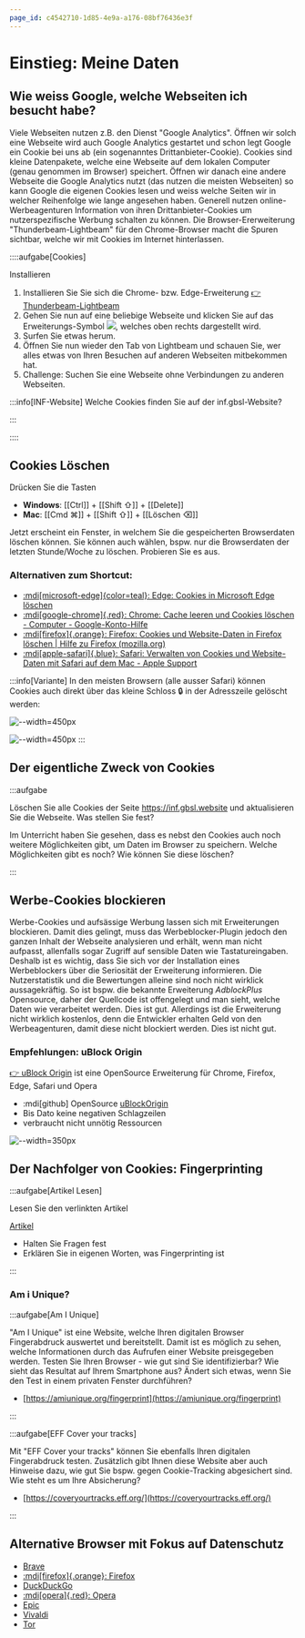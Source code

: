```yaml
---
page_id: c4542710-1d85-4e9a-a176-08bf76436e3f
---
```


# Einstieg: Meine Daten

## Wie weiss Google, welche Webseiten ich besucht habe?

Viele Webseiten nutzen z.B. den Dienst "Google Analytics". Öffnen wir solch eine Webseite wird auch Google Analytics gestartet und schon legt Google ein Cookie bei uns ab (ein sogenanntes Drittanbieter-Cookie). Cookies sind kleine Datenpakete, welche eine Webseite auf dem lokalen Computer (genau genommen im Browser) speichert. Öffnen wir danach eine andere Webseite die Google Analytics nutzt (das nutzen die meisten Webseiten) so kann Google die eigenen Cookies lesen und weiss welche Seiten wir in welcher Reihenfolge wie lange angesehen haben. Generell nutzen online-Werbeagenturen Information von ihren Drittanbieter-Cookies um nutzerspezifische Werbung schalten zu können. Die Browser-Ererweiterung "Thunderbeam-Lightbeam" für den Chrome-Browser macht die Spuren sichtbar, welche wir mit Cookies im Internet hinterlassen. 

::::aufgabe[Cookies]
<Answer type="state" id="166823e8-7dc9-4949-b6e4-563d1584e22f" />

Installieren 

1. Installieren Sie Sie sich die Chrome- bzw. Edge-Erweiterung [👉 Thunderbeam-Lightbeam](https://chrome.google.com/webstore/detail/thunderbeam-lightbeam-for/hjkajeglckopdkbggdiajobpilgccgnj)
2. Gehen Sie nun auf eine beliebige Webseite und klicken Sie auf das Erweiterungs-Symbol ![](https://lh3.googleusercontent.com/bIuKg7YKbGflQ7CH8dgXMs5KHWfN7r5MIuJRfZeVDzjqZEHdU4MhGt3dC2wr4BZcpk4jAavkVYtW854UkHzEInib=w128-h128-e365-rj-sc0x00ffffff), welches oben rechts dargestellt wird.
3. Surfen Sie etwas herum.
4. Öffnen Sie nun wieder den Tab von Lightbeam und schauen Sie, wer alles etwas von Ihren Besuchen auf anderen Webseiten mitbekommen hat.
5. Challenge: Suchen Sie eine Webseite ohne Verbindungen zu anderen Webseiten.

<Answer type="text" id="49ec2cb9-10ee-490e-ab24-39c74c1dc2ea" />


:::info[INF-Website]
Welche Cookies finden Sie auf der inf.gbsl-Website?

<Answer type="text" id="ce1e8abf-4726-4c9c-98e8-9a295d87fe76" />
:::

::::


## Cookies Löschen

Drücken Sie die Tasten
- __Windows__: [[Ctrl]] + [[Shift ⇧]] + [[Delete]]
- __Mac__: [[Cmd ⌘]] + [[Shift ⇧]] + [[Löschen ⌫]]

Jetzt erscheint ein Fenster, in welchem Sie die gespeicherten Browserdaten löschen können. Sie können auch wählen, bspw. nur die Browserdaten der letzten Stunde/Woche zu löschen. Probieren Sie es aus.

### Alternativen zum Shortcut:

- [:mdi[microsoft-edge]{color=teal}: Edge: Cookies in Microsoft Edge löschen](https://support.microsoft.com/de-de/microsoft-edge/cookies-in-microsoft-edge-l%C3%B6schen-63947406-40ac-c3b8-57b9-2a946a29ae09)
- [:mdi[google-chrome]{.red}: Chrome: Cache leeren und Cookies löschen - Computer - Google-Konto-Hilfe](https://support.google.com/accounts/answer/32050?co=GENIE.Platform%3DDesktop&hl=de)
- [:mdi[firefox]{.orange}: Firefox: Cookies und Website-Daten in Firefox löschen | Hilfe zu Firefox (mozilla.org)](https://support.mozilla.org/de/kb/cookies-und-website-daten-in-firefox-loschen)
- [:mdi[apple-safari]{.blue}: Safari: Verwalten von Cookies und Website-Daten mit Safari auf dem Mac - Apple Support](https://support.apple.com/de-ch/guide/safari/sfri11471/mac)


:::info[Variante]
In den meisten Browsern (alle ausser Safari) können Cookies auch direkt über das kleine Schloss 🔒 in der Adresszeile gelöscht werden:

![--width=450px](./images/delete_cookies_1.png)

![--width=450px](./images/delete_cookies_2.png)
:::


## Der eigentliche Zweck von Cookies

:::aufgabe
<Answer type="state" id="f8a5145d-08b4-4a63-aa19-3635da2e3e00" />

Löschen Sie alle Cookies der Seite https://inf.gbsl.website und aktualisieren Sie die Webseite. Was stellen Sie fest?

<Answer type="text" id="355d500a-dfed-43a9-8f32-6f11fc37bdf9" />

Im Unterricht haben Sie gesehen, dass es nebst den Cookies auch noch weitere Möglichkeiten gibt, um Daten im Browser zu speichern. Welche Möglichkeiten gibt es noch? Wie können Sie diese löschen?

<Answer type="text" id="b161f488-cce4-4f77-9a35-eb63e672428f" />

:::

## Werbe-Cookies blockieren

Werbe-Cookies und aufsässige Werbung lassen sich mit Erweiterungen blockieren. Damit dies gelingt, muss das Werbeblocker-Plugin jedoch den ganzen Inhalt der Webseite analysieren und erhält, wenn man nicht aufpasst, allenfalls sogar Zugriff auf sensible Daten wie Tastatureingaben. Deshalb ist es wichtig, dass Sie sich vor der Installation eines Werbeblockers über die Seriosität der Erweiterung informieren. Die Nutzerstatistik und die Bewertungen alleine sind noch nicht wirklick aussagekräftig. So ist bspw. die bekannte Erweiterung *AdblockPlus* Opensource, daher der Quellcode ist offengelegt und man sieht, welche Daten wie verarbeitet werden. Dies ist gut. Allerdings ist die Erweiterung nicht wirklich kostenlos, denn die Entwickler erhalten Geld von den Werbeagenturen, damit diese nicht blockiert werden. Dies ist nicht gut.

### Empfehlungen: uBlock Origin

[👉 uBlock Origin](https://ublockorigin.com/) ist eine OpenSource Erweiterung für Chrome, Firefox, Edge, Safari und Opera

- :mdi[github] OpenSource [uBlockOrigin](https://github.com/gorhill/uBlock)
- Bis Dato keine negativen Schlagzeilen
- verbraucht nicht unnötig Ressourcen

![--width=350px](./images/ublockorigin.png)




## Der Nachfolger von Cookies: Fingerprinting

:::aufgabe[Artikel Lesen]
<Answer type="state" id="37f10195-58b0-4bb7-a98c-fd562ed60ea5" />

Lesen Sie den verlinkten Artikel

[Artikel](https://traffective.com/2020/09/01/browser-fingerprinting/)

- Halten Sie Fragen fest
- Erklären Sie in eigenen Worten, was Fingerprinting ist


<Answer type="text" id="dfd05310-10e3-4b5d-bdeb-cd5b72978417" />

:::

### Am i Unique?

:::aufgabe[Am I Unique]
<Answer type="state" id="7b0b0752-5952-47e0-b878-d48b3f1530bf" />

"Am I Unique" ist eine Website, welche Ihren digitalen Browser Fingerabdruck auswertet und bereitstellt. Damit ist es möglich zu sehen, welche Informationen durch das Aufrufen einer Website preisgegeben werden. Testen Sie Ihren Browser - wie gut sind Sie identifizierbar? Wie sieht das Resultat auf Ihrem Smartphone aus? Ändert sich etwas, wenn Sie den Test in einem privaten Fenster durchführen?

- [https://amiunique.org/fingerprint](https://amiunique.org/fingerprint)

<Answer type="text" id="c627366f-ebdd-4df0-a50a-468fbba30a5f" />
:::

:::aufgabe[EFF Cover your tracks]
<Answer type="state" id="4360d1d3-559f-4d42-a007-5a337665cba4" />

Mit "EFF Cover your tracks" können Sie ebenfalls Ihren digitalen Fingerabdruck testen. Zusätzlich gibt Ihnen diese Website aber auch Hinweise dazu, wie gut Sie bspw. gegen Cookie-Tracking abgesichert sind. Wie steht es um Ihre Absicherung?

- [https://coveryourtracks.eff.org/](https://coveryourtracks.eff.org/)

<Answer type="text" id="7aaef1f4-ebc2-4809-bcf2-cbe6540be1d1" />

:::

## Alternative Browser mit Fokus auf Datenschutz

- [Brave](https://brave.com/)
- [:mdi[firefox]{.orange}: Firefox](https://www.mozilla.org/de/firefox/new/)
- [DuckDuckGo](https://duckduckgo.com/)
- [:mdi[opera]{.red}: Opera](https://www.opera.com/de)
- [Epic](https://www.epicbrowser.com/)
- [Vivaldi](https://vivaldi.com/de/)
- [Tor](https://www.torproject.org/de/)
